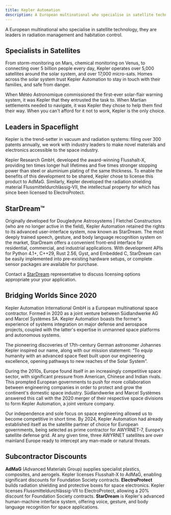 ```yaml
---
title: Kepler Automation
description: A European multinational who specialise in satellite technology, they are leaders in radiation management and habitation control.
---
```



A European multinational who specialise in satellite technology, they are leaders in radiation management and habitation control.

## Specialists in Satellites
From storm-monitoring on Mars, chemical monitoring on Venus, to connecting over 5 billion people every day, Kepler operates over 5,000 satellites around the solar system, and over 17,000 micro-sats. Homes across the solar system trust Kepler Automation to stay in touch with their families, and safe from danger.

When Météo Astronomique commissioned the first-ever solar-flair warning system, it was Kepler that they entrusted the task to. When Martian settlements needed to navigate, it was Kepler they chose to help them find their way. When you can't afford for it not to work, Kepler is the only choice.

## Leaders in Spaceflight
Kepler is the trend-setter in vacuum and radiation systems: filing over 300 patents annually, we work with industry leaders to make novel materials and electronics accessible to the space industry.

Kepler Research GmbH, developed the award-winning Flusshalt-X, providing ten times longer hull lifetimes and five times stronger stopping power than steel or aluminium plating of the same thickness. To enable the benefits of this development to be shared, Kepler chose to license this product to AdMaG. Similarly, Kepler developed the radiation shielding material Flussmitteldurchlässig-VII, the intellectual property for which has since been licensed to ElectroProtect.

## StarDream™
Originally developed for Dougledyne Astrosystems | Fletchel Constructors (who are no longer active in the field), Kepler Automation retained the rights to its advanced user-interface system, now known as StarDream. The most deeply trained speech, gesture, and body language recognition system on the market, StarDream offers a convenient front-end interface for residential, commercial, and industrial applications. With development APIs for Python 4.1+, C++29, Rust 2.56, Gyst, and Embedded C, StarDream can be easily implemented into pre-existing hardware setups, or complete sensor packages are available for purchase.

Contact a [StarDream](/subcontractors/stardream/) representative to discuss licensing options appropriate your your application.

## Bridging Worlds Since 2020
Kepler Automation International GmbH is a European multinational space contractor. Formed in 2020 as a joint venture between Südlandwerke AG and Marcel Systèmes SA. Kepler Automation boasts the former's experience of systems integration on major defense and aerospace projects, coupled with the latter's expertise in unmanned space platforms and autonomous systems.

The pioneering discoveries of 17th-century German astronomer Johannes Kepler inspired our name, along with our mission statement: “To equip humanity with an advanced space fleet built upon our engineering excellence, opening pathways to new reaches of the Solar System”.

During the 2010s, Europe found itself in an increasingly competitive space sector, with significant pressure from American, Chinese and Indian rivals. This prompted European governments to push for more collaboration
between engineering companies in order to protect and grow the continent's domestic space industry. Südlandwerke and Marcel Systèmes answered this call with the 2020 merger of their respective space divisions to form Kepler Automation, a joint venture company.

Our independence and sole focus on space engineering allowed
us to become competitive in short time. By 2024, Kepler Automation had already established itself as the satellite partner of choice for European governments, being selected as prime contractor for AWYRNET-7, Europe's satellite defense grid. At any given time, three AWYRNET satellites are over mainland Europe ready to intercept any man-made or natural threats.

## Subcontractor Discounts

<LinkCard href="/subcontractors/advanced-materials-group/" title="AdMaG">
	<b>AdMaG</b> (Advanced Materials Group) supplies specialist plastics, composites, and aerogels. Kepler licenses Flusshalt-X to AdMaG, enabling significant discounts for Foundation Society contracts.
</LinkCard>

<LinkCard href="/subcontractors/electroprotect/" title="ElectroProtect">
	<b>ElectroProtect</b> builds radiation shielding and protective boxes for space electronics. Kepler licenses Flussmitteldurchlässig-VII to ElectroProtect, allowing a 20% discount for Foundation Society contracts.
</LinkCard>

<LinkCard href="/subcontractors/stardream/" title="StarDream">
	<b>StarDream</b> is Kepler's advanced human-machine interface system, offering voice, gesture, and body language recognition for space applications.
</LinkCard>
